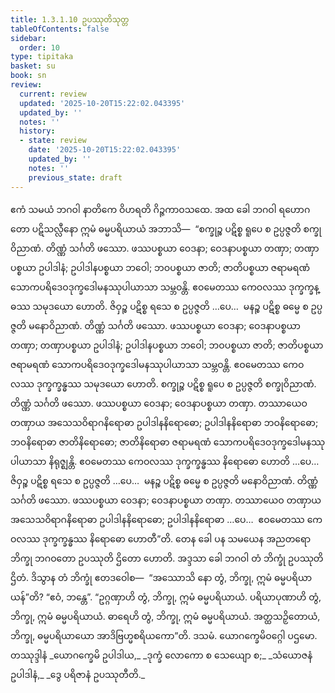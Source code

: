 ```yaml
---
title: 1.3.1.10 ဥပဿုတိသုတ္တ
tableOfContents: false
sidebar:
  order: 10
type: tipitaka
basket: su
book: sn
review:
  current: review
  updated: '2025-10-20T15:22:02.043395'
  updated_by: ''
  notes: ''
  history:
  - state: review
    date: '2025-10-20T15:22:02.043395'
    updated_by: ''
    notes: ''
    previous_state: draft
---
```



<DynamicBreadcrumb />


<ReviewStatus review={frontmatter.review} showDetails={true} />

<HypothesisAnnotation frontmatter={frontmatter} />

<Division number="113" book="sn" e="ch" v="18" p="297">

<Paragraph number="606" book="sn">
ဧကံ သမယံ ဘဂဝါ နာတိကေ ဝိဟရတိ ဂိဉ္ဇကာဝသထေ. အထ ခေါ ဘဂဝါ ရဟောဂတော ပဋိသလ္လီနော ဣမံ ဓမ္မပရိယာယံ အဘာသိ—  “စက္ခုဉ္စ ပဋိစ္စ ရူပေ စ ဥပ္ပဇ္ဇတိ စက္ခုဝိညာဏံ. တိဏ္ဏံ သင်္ဂတိ ဖဿော. ဖဿပစ္စယာ ဝေဒနာ; ဝေဒနာပစ္စယာ တဏှာ; တဏှာပစ္စယာ ဥပါဒါနံ; ဥပါဒါနပစ္စယာ ဘဝေါ; ဘဝပစ္စယာ ဇာတိ; ဇာတိပစ္စယာ ဇရာမရဏံ သောကပရိဒေဝဒုက္ခဒေါမနဿုပါယာသာ သမ္ဘဝန္တိ. ဧဝမေတဿ ကေဝလဿ ဒုက္ခက္ခန္ဓဿ သမုဒယော ဟောတိ. ဇိဝှဉ္စ ပဋိစ္စ ရသေ စ ဥပ္ပဇ္ဇတိ …ပေ…  မနဉ္စ ပဋိစ္စ ဓမ္မေ စ ဥပ္ပဇ္ဇတိ မနောဝိညာဏံ. တိဏ္ဏံ သင်္ဂတိ ဖဿော. ဖဿပစ္စယာ ဝေဒနာ; ဝေဒနာပစ္စယာ တဏှာ; တဏှာပစ္စယာ ဥပါဒါနံ; ဥပါဒါနပစ္စယာ ဘဝေါ; ဘဝပစ္စယာ ဇာတိ; ဇာတိပစ္စယာ ဇရာမရဏံ သောကပရိဒေဝဒုက္ခဒေါမနဿုပါယာသာ သမ္ဘဝန္တိ. ဧဝမေတဿ ကေဝလဿ ဒုက္ခက္ခန္ဓဿ သမုဒယော ဟောတိ.
</Paragraph>

<Paragraph number="607" book="sn">
စက္ခုဉ္စ ပဋိစ္စ ရူပေ စ ဥပ္ပဇ္ဇတိ စက္ခုဝိညာဏံ. တိဏ္ဏံ သင်္ဂတိ ဖဿော. ဖဿပစ္စယာ ဝေဒနာ; ဝေဒနာပစ္စယာ တဏှာ. တဿာယေဝ တဏှာယ အသေသဝိရာဂနိရောဓာ ဥပါဒါနနိရောဓော; ဥပါဒါနနိရောဓာ ဘဝနိရောဓော; ဘဝနိရောဓာ ဇာတိနိရောဓော; ဇာတိနိရောဓာ ဇရာမရဏံ သောကပရိဒေဝဒုက္ခဒေါမနဿုပါယာသာ နိရုဇ္ဈန္တိ. ဧဝမေတဿ ကေဝလဿ ဒုက္ခက္ခန္ဓဿ နိရောဓော ဟောတိ …ပေ…  ဇိဝှဉ္စ ပဋိစ္စ ရသေ စ ဥပ္ပဇ္ဇတိ …ပေ…  မနဉ္စ ပဋိစ္စ ဓမ္မေ စ ဥပ္ပဇ္ဇတိ မနောဝိညာဏံ. တိဏ္ဏံ သင်္ဂတိ ဖဿော. ဖဿပစ္စယာ ဝေဒနာ; ဝေဒနာပစ္စယာ တဏှာ. တဿာယေဝ တဏှာယ အသေသဝိရာဂနိရောဓာ ဥပါဒါနနိရောဓော; ဥပါဒါနနိရောဓာ …ပေ…  ဧဝမေတဿ ကေဝလဿ ဒုက္ခက္ခန္ဓဿ နိရောဓော ဟောတီ”တိ.
</Paragraph>

<Paragraph number="608" book="sn">
တေန ခေါ ပန သမယေန အညတရော ဘိက္ခု ဘဂဝတော ဥပဿုတိ ဌိတော ဟောတိ. အဒ္ဒသာ ခေါ ဘဂဝါ တံ ဘိက္ခုံ ဥပဿုတိ ဌိတံ. ဒိသွာန တံ ဘိက္ခုံ ဧတဒဝေါစ—  “အဿောသိ နော တွံ, ဘိက္ခု, ဣမံ ဓမ္မပရိယာယန်”တိ? “ဧဝံ, ဘန္တေ”. “ဥဂ္ဂဏှာဟိ တွံ, ဘိက္ခု, ဣမံ ဓမ္မပရိယာယံ. ပရိယာပုဏာဟိ တွံ, ဘိက္ခု, ဣမံ ဓမ္မပရိယာယံ. ဓာရေဟိ တွံ, ဘိက္ခု, ဣမံ ဓမ္မပရိယာယံ. အတ္ထသဉှိတောယံ, ဘိက္ခု, ဓမ္မပရိယာယော အာဒိဗြဟ္မစရိယကော”တိ.

</Paragraph>
</Division>

<Paragraph number="609" type="center" book="sn">
ဒသမံ.



</Paragraph>

<Paragraph number="610" type="center" book="sn">
ယောဂက္ခေမိဝဂ္ဂေါ ပဌမော.



</Paragraph>

<Paragraph number="611" type="center" book="sn">
တဿုဒ္ဒါနံ


</Paragraph>

<Paragraph number="612" type="verses" book="sn">
_ယောဂက္ခေမိ ဥပါဒါယ,_  
_ဒုက္ခံ လောကော စ သေယျော စ;_  
_သံယောဇနံ ဥပါဒါနံ,_  
_ဒွေ ပရိဇာနံ ဥပဿုတီတိ._
</Paragraph>